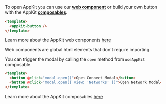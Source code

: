 To open AppKit you can use our [**web component**](/appkit/vue/core/components) or build your own button with the AppKit [**composables**](/appkit/vue/core/composables#useAppKit).

<Tabs>
<Tab title="Web Components">

```html
<template>
  <appkit-button />
</template>
```

Learn more about the AppKit web components [here](/appkit/vue/core/components)

<Info>
Web components are global html elements that don't require importing.
</Info>

</Tab>
<Tab title="Composables">

You can trigger the modal by calling the `open` method from `useAppKit` composable.

```html
<template>
  <button @click="modal.open()">Open Connect Modal</button>
  <button @click="modal.open({ view: 'Networks' })">Open Network Modal</button>
</template>
```

Learn more about the AppKit composables [here](/appkit/vue/core/composables)

</Tab>
</Tabs>
